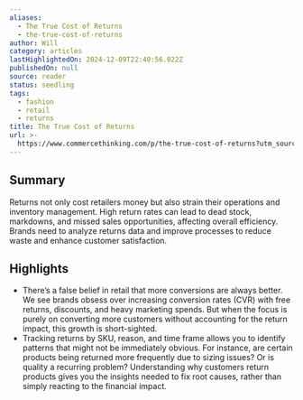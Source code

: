```yaml
---
aliases:
  - The True Cost of Returns
  - the-true-cost-of-returns
author: Will
category: articles
lastHighlightedOn: 2024-12-09T22:40:56.022Z
publishedOn: null
source: reader
status: seedling
tags:
  - fashion
  - retail
  - returns
title: The True Cost of Returns
url: >-
  https://www.commercethinking.com/p/the-true-cost-of-returns?utm_source=post-email-title&publication_id=1474159&post_id=150256900&utm_campaign=email-post-title&isFreemail=true&r=31t9d7&triedRedirect=true&utm_medium=email
---
```

## Summary

Returns not only cost retailers money but also strain their operations and inventory management. High return rates can lead to dead stock, markdowns, and missed sales opportunities, affecting overall efficiency. Brands need to analyze returns data and improve processes to reduce waste and enhance customer satisfaction.

## Highlights

- There’s a false belief in retail that more conversions are always better. We see brands obsess over increasing conversion rates (CVR) with free returns, discounts, and heavy marketing spends. But when the focus is purely on converting more customers without accounting for the return impact, this growth is short-sighted.
- Tracking returns by SKU, reason, and time frame allows you to identify patterns that might not be immediately obvious. For instance, are certain products being returned more frequently due to sizing issues? Or is quality a recurring problem? Understanding why customers return products gives you the insights needed to fix root causes, rather than simply reacting to the financial impact.
